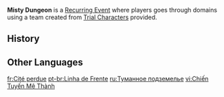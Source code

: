 {{Terminology Infobox
|type  = Recurring Events
}}
'''Misty Dungeon''' is a [[Recurring Event]] where players goes through domains using a team created from [[Trial Characters]] provided.

==History==
{{Event History Table}}

==Other Languages==
{{Other Languages
|en      = Misty Dungeon
|zhs     = 迷城战线
|zhs_rm  = Míchéng Zhànxiàn
|zht     = 迷城戰線
|zht_rm  = Míchéng Zhànxiàn
|zh_tl   = Mystical City Battlefront
|ja      = 迷城戦線
|ja_rm   = Meijou Sensen{{Assumed}}
|ja_tl   = Astray Castle Battlefront
|ko      = 잃어버린 {{tt|도시|都市}} {{tt|전선|戰線}}
|ko_tl   = Lost City Frontline
|es      = Mazmorra de la bruma
|es_tl   = Dungeon of the Haze
|fr      = Cité perdue
|fr_tl   = Lost City
|ru      = Туманное подземелье
|ru_tl   = Misty Dungeon
|th      = การต่อสู้แห่งเมืองลี้ลับ
|th_rm   = Kan Tosu Haeng Mueang Lilap
|th_tl   = 
|vi      = {{tt|Chiến Tuyến|戰線}} {{tt|Mê Thành|迷城}}
|vi_tl   = <!-- should be the same as zh_tl-->
|de      = Verlorene Stadt an der Front
|de_tl   = Lost City at the Front
|id      = Kota Kabut
|id_tl   = Misty City
|pt      = Linha de Frente
|pt_tl   = 
|tr      = Sisli Zindan
|tr_tl   = Misty Dungeon
|it      = Città perduta
|it_tl   = Lost City
}}

[[fr:Cité perdue]]
[[pt-br:Linha de Frente]]
[[ru:Туманное подземелье]]
[[vi:Chiến Tuyến Mê Thành]]